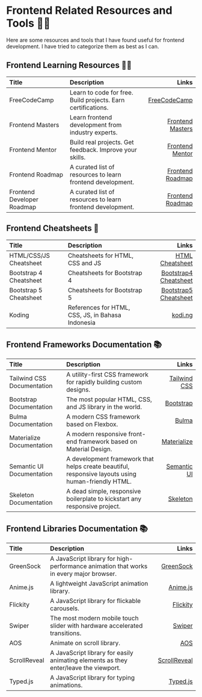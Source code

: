 # Frontend Related Resources and Tools 🧑‍💻

Here are some resources and tools that I have found useful for frontend development. I have tried to categorize them as best as I can.

## Frontend Learning Resources 👨‍🎓


| Title                      | Description                                                  |                                              Links |
|:---------------------------|:-------------------------------------------------------------|---------------------------------------------------:|
| FreeCodeCamp               | Learn to code for free. Build projects. Earn certifications. | [FreeCodeCamp](https://www.freecodecamp.org/learn) |
| Frontend Masters           | Learn frontend development from industry experts.            |   [Frontend Masters](https://frontendmasters.com/) |
| Frontend Mentor            | Build real projects. Get feedback. Improve your skills.      |  [Frontend Mentor](https://www.frontendmentor.io/) |
| Frontend Roadmap           | A curated list of resources to learn frontend development.   |    [Frontend Roadmap](https://roadmap.sh/frontend) |
| Frontend Developer Roadmap | A curated list of resources to learn frontend development.   |    [Frontend Roadmap](https://roadmap.sh/frontend) |

## Frontend Cheatsheets 📝


| Title                  | Description                                       |                                                                     Links |
|:-----------------------|:--------------------------------------------------|--------------------------------------------------------------------------:|
| HTML/CSS/JS Cheatsheet | Cheatsheets for HTML, CSS and JS                  |                            [HTML Cheatsheet](https://htmlcheatsheet.com/) |
| Bootstrap 4 Cheatsheet | Cheatsheets for Bootstrap 4                       |   [Bootstrap4 Cheatsheet](https://hackerthemes.com/bootstrap-cheatsheet/) |
| Bootstrap 5 Cheatsheet | Cheatsheets for Bootstrap 5                       | [Bootstrap5 Cheatsheet](https://bootstrap-cheatsheet.themeselection.com/) |
| Koding                 | References for HTML, CSS, JS, in Bahasa Indonesia |                                               [kodi.ng](https://kodi.ng/) |


## Frontend Frameworks Documentation 📚


| Title                      | Description                                                                                        |                                      Links |
|:---------------------------|:---------------------------------------------------------------------------------------------------|-------------------------------------------:|
| Tailwind CSS Documentation | A utility-first CSS framework for rapidly building custom designs.                                 |   [Tailwind CSS](https://tailwindcss.com/) |
| Bootstrap Documentation    | The most popular HTML, CSS, and JS library in the world.                                           |     [Bootstrap](https://getbootstrap.com/) |
| Bulma Documentation        | A modern CSS framework based on Flexbox.                                                           |                 [Bulma](https://bulma.io/) |
| Materialize Documentation  | A modern responsive front-end framework based on Material Design.                                  | [Materialize](https://materializecss.com/) |
| Semantic UI Documentation  | A development framework that helps create beautiful, responsive layouts using human-friendly HTML. |    [Semantic UI](https://semantic-ui.com/) |
| Skeleton Documentation     | A dead simple, responsive boilerplate to kickstart any responsive project.                         |        [Skeleton](http://getskeleton.com/) |


## Frontend Libraries Documentation 📚
| Title        | Description                                                                            |                                             Links |
|:-------------|:---------------------------------------------------------------------------------------|--------------------------------------------------:|
| GreenSock    | A JavaScript library for high-performance animation that works in every major browser. |          [GreenSock](https://greensock.com/docs/) |
| Anime.js     | A lightweight JavaScript animation library.                                            |             [Anime.js](https://animejs.com/docs/) |
| Flickity     | A JavaScript library for flickable carousels.                                          |        [Flickity](https://flickity.metafizzy.co/) |
| Swiper       | The most modern mobile touch slider with hardware accelerated transitions.             |       [Swiper](https://swiperjs.com/get-started/) |
| AOS          | Animate on scroll library.                                                             |          [AOS](https://michalsnik.github.io/aos/) |
| ScrollReveal | A JavaScript library for easily animating elements as they enter/leave the viewport.   |       [ScrollReveal](https://scrollrevealjs.org/) |
| Typed.js     | A JavaScript library for typing animations.                                            | [Typed.js](https://mattboldt.com/demos/typed-js/) |
